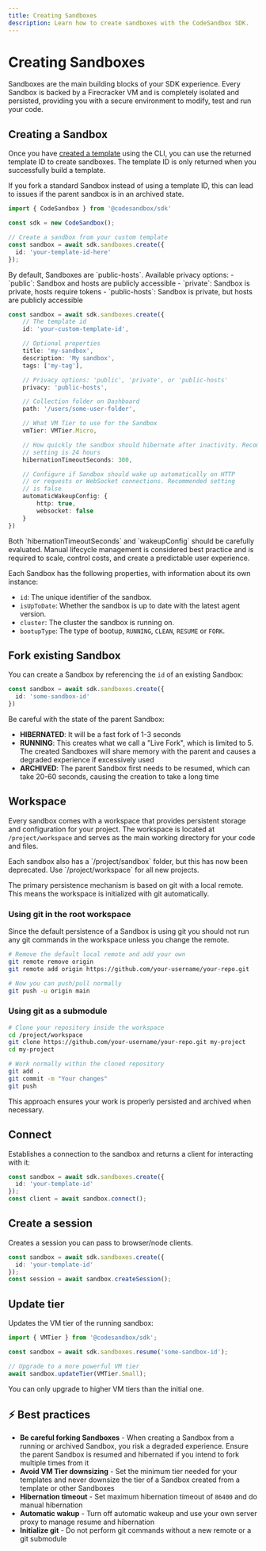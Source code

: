 ```yaml
---
title: Creating Sandboxes
description: Learn how to create sandboxes with the CodeSandbox SDK.
---
```



# Creating Sandboxes

Sandboxes are the main building blocks of your SDK experience. Every Sandbox is backed by a Firecracker VM and is completely isolated and persisted, providing you with a secure environment to modify, test and run your code.

## Creating a Sandbox

Once you have [created a template](sdk/templates) using the CLI, you can use the returned template ID to create sandboxes. The template ID is only returned when you successfully build a template.

<Callout type="warning">
If you fork a standard Sandbox instead of using a template ID, this can lead to issues if the parent sandbox is in an archived state. 
</Callout>

```ts
import { CodeSandbox } from '@codesandbox/sdk'

const sdk = new CodeSandbox();

// Create a sandbox from your custom template
const sandbox = await sdk.sandboxes.create({
  id: 'your-template-id-here'
});
```

<Callout>
By default, Sandboxes are `public-hosts`. Available privacy options:
- `public`: Sandbox and hosts are publicly accessible
- `private`: Sandbox is private, hosts require tokens 
- `public-hosts`: Sandbox is private, but hosts are publicly accessible
</Callout>

```ts
const sandbox = await sdk.sandboxes.create({
    // The template id
    id: 'your-custom-template-id',

    // Optional properties
    title: 'my-sandbox',
    description: 'My sandbox',
    tags: ['my-tag'],

    // Privacy options: 'public', 'private', or 'public-hosts'
    privacy: 'public-hosts',

    // Collection folder on Dashboard
    path: '/users/some-user-folder',

    // What VM Tier to use for the Sandbox
    vmTier: VMTier.Micro,

    // How quickly the sandbox should hibernate after inactivity. Recommended
    // setting is 24 hours
    hibernationTimeoutSeconds: 300,

    // Configure if Sandbox should wake up automatically on HTTP
    // or requests or WebSocket connections. Recommended setting
    // is false
    automaticWakeupConfig: {
        http: true,
        websocket: false
    }
})
```

<Callout type="warning">
Both `hibernationTimeoutSeconds` and `wakeupConfig` should be carefully evaluated. Manual lifecycle management is considered best practice and is required to scale, control costs, and create a predictable user experience.
</Callout>

Each Sandbox has the following properties, with information about its own instance:

- `id`: The unique identifier of the sandbox.
- `isUpToDate`: Whether the sandbox is up to date with the latest agent version.
- `cluster`: The cluster the sandbox is running on.
- `bootupType`: The type of bootup, `RUNNING`, `CLEAN`, `RESUME` or `FORK`.

## Fork existing Sandbox

You can create a Sandbox by referencing the `id` of an existing Sandbox:

```ts
const sandbox = await sdk.sandboxes.create({
  id: 'some-sandbox-id'
})
```

<Callout type="warning">
Be careful with the state of the parent Sandbox:

- **HIBERNATED**: It will be a fast fork of 1-3 seconds
- **RUNNING**: This creates what we call a "Live Fork", which is limited to 5. The created Sandboxes will share memory with the parent and causes a degraded experience if excessively used
- **ARCHIVED**: The parent Sandbox first needs to be resumed, which can take 20-60 seconds, causing the creation to take a long time

</Callout>

## Workspace

Every sandbox comes with a workspace that provides persistent storage and configuration for your project. The workspace is located at `/project/workspace` and serves as the main working directory for your code and files.

<Callout>
Each sandbox also has a `/project/sandbox` folder, but this has now been deprecated. Use `/project/workspace` for all new projects.
</Callout>

The primary persistence mechanism is based on git with a local remote. This means the workspace is initialized with git automatically.

### Using git in the root workspace

Since the default persistence of a Sandbox is using git you should not run any git commands in the workspace unless you change the remote.

```bash
# Remove the default local remote and add your own
git remote remove origin
git remote add origin https://github.com/your-username/your-repo.git

# Now you can push/pull normally
git push -u origin main
```

### Using git as a submodule

```bash
# Clone your repository inside the workspace
cd /project/workspace
git clone https://github.com/your-username/your-repo.git my-project
cd my-project

# Work normally within the cloned repository
git add .
git commit -m "Your changes"
git push
```

This approach ensures your work is properly persisted and archived when necessary.

## Connect

Establishes a connection to the sandbox and returns a client for interacting with it:

```ts
const sandbox = await sdk.sandboxes.create({
  id: 'your-template-id'
});
const client = await sandbox.connect();
```

## Create a session

Creates a session you can pass to browser/node clients.

```ts
const sandbox = await sdk.sandboxes.create({
  id: 'your-template-id'
});
const session = await sandbox.createSession();
```

## Update tier

Updates the VM tier of the running sandbox:

```ts
import { VMTier } from '@codesandbox/sdk';

const sandbox = await sdk.sandboxes.resume('some-sandbox-id');

// Upgrade to a more powerful VM tier
await sandbox.updateTier(VMTier.Small);
```

<Callout type="warning">
You can only upgrade to higher VM tiers than the initial one.
</Callout>

## ⚡ Best practices

- **Be careful forking Sandboxes** - When creating a Sandbox from a running or archived Sandbox, you risk a degraded experience. Ensure the parent Sandbox is resumed and hibernated if you intend to fork multiple times from it
- **Avoid VM Tier downsizing** - Set the minimum tier needed for your templates and never downsize the tier of a Sandbox created from a template or other Sandboxes
- **Hibernation timeout** - Set maximum hibernation timeout of `86400` and do manual hibernation
- **Automatic wakup** - Turn off automatic wakeup and use your own server proxy to manage resume and hibernation
- **Initialize git** - Do not perform git commands without a new remote or a git submodule
